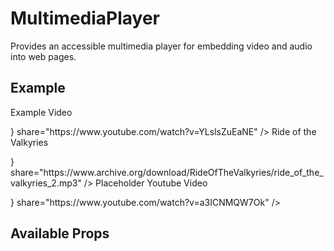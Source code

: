 


<Meta title="Components/MultimediaPlayer/Intro" component={MultimediaPlayer} />

# MultimediaPlayer

Provides an accessible multimedia player for embedding video and audio into web pages.

## Example

<Canvas>
  <MultimediaPlayer
    sources={[
      {
        type: 'mp4',
        source: puppies,
      },
    ]}
    cuePoints={[
      { name: 'End of Intro', time: '15s' },
      { name: '', time: '00:30' },
    ]}
    figCaption={<p>Example Video</p>}
    share="https://www.youtube.com/watch?v=YLslsZuEaNE"
  />
</Canvas>

<Canvas>
  <MultimediaPlayer
    sources={[
      {
        type: 'mp3',
        source: valkyries,
      },
      {
        type: 'ogg',
        source:
          'https://www.archive.org/download/RideOfTheValkyries/ride_of_the_valkyries_2.ogg',
      },
    ]}
    figCaption={<p>Ride of the Valkyries</p>}
    share="https://www.archive.org/download/RideOfTheValkyries/ride_of_the_valkyries_2.mp3"
  />
</Canvas>

<Canvas>
  <MultimediaPlayer
    sources={[
      {
        type: 'youtube',
        source: 'https://www.youtube.com/embed/a3ICNMQW7Ok',
      },
    ]}
    figCaption={<p>Placeholder Youtube Video</p>}
    share="https://www.youtube.com/watch?v=a3ICNMQW7Ok"
  />
</Canvas>

## Available Props

<ArgsTable />

